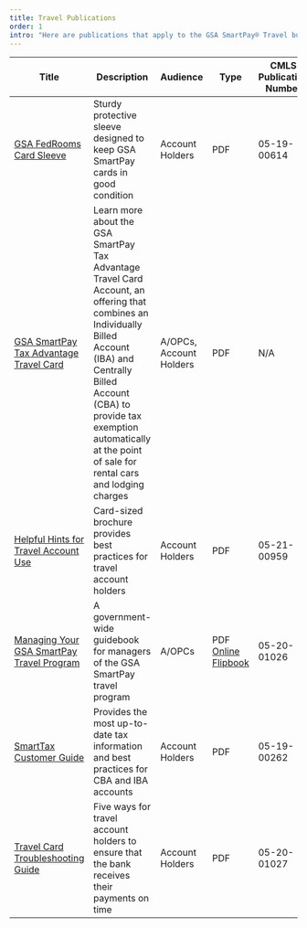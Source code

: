 ```yaml
---
title: Travel Publications
order: 1
intro: "Here are publications that apply to the GSA SmartPay® Travel business line:"
---
```



| Title                            | Description       | Audience        | Type             | CMLS Publication Number  |
| ---------------------------------| ------------------| ----------------| -----------------| -------------------------|
| [GSA FedRooms Card Sleeve](/files/publications/publications-gsa-fedrooms-card-sleeve.pdf) | Sturdy protective sleeve designed to keep GSA SmartPay cards in good condition |Account Holders|PDF|05-19-00614|
|[GSA SmartPay Tax Advantage Travel Card](/files/publications/publications-gsa-tax-advantage-travel-card.pdf)| Learn more about the GSA SmartPay Tax Advantage Travel Card Account, an offering that combines an Individually Billed Account (IBA) and Centrally Billed Account (CBA) to provide tax exemption automatically at the point of sale for rental cars and lodging charges|A/OPCs, Account Holders|PDF|N/A|
|[Helpful Hints for Travel Account Use](/files/publications/publications-helpful-hints.pdf)|Card-sized brochure provides best practices for travel account holders|Account Holders|PDF|05-21-00959|
|[Managing Your GSA SmartPay Travel Program](/files/publications/publications-manage-your-smartpay-travel-program.pdf)|A government-wide guidebook for managers of the GSA SmartPay travel program|A/OPCs|PDF [Online Flipbook](https://storage.googleapis.com/gsa-icpa-cmls/5-19-00260/html5forpc.html)|05-20-01026|
|[SmartTax Customer Guide](/files/publications/publications-smarttax-customer-guide.pdf)|Provides the most up-to-date tax information and best practices for CBA and IBA accounts|Account Holders|PDF|05-19-00262|
|[Travel Card Troubleshooting Guide](/files/publications/publications-travel-card-troubleshooting-guide.pdf)|Five ways for travel account holders to ensure that the bank receives their payments on time|Account Holders|PDF|05-20-01027|